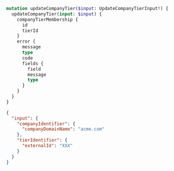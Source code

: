 ```graphql Mutation
mutation updateCompanyTier($input: UpdateCompanyTierInput!) {
  updateCompanyTier(input: $input) {
    companyTierMembership {
      id
      tierId
    }
    error {
      message
      type
      code
      fields {
        field
        message
        type
      }
    }
  }
}
```

```json Variables
{
  "input": {
    "companyIdentifier": {
      "companyDomainName": "acme.com"
    },
    "tierIdentifier": {
      "externalId": "XXX"
    }
  }
}
```
